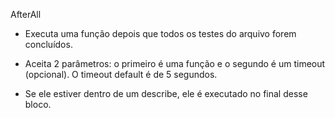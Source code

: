 AfterAll

- Executa uma função depois que todos os testes do arquivo forem concluídos.

- Aceita 2 parâmetros: o primeiro é uma função e o segundo é um timeout (opcional). O timeout default é de 5 segundos.

- Se ele estiver dentro de um describe, ele é executado no final desse bloco.